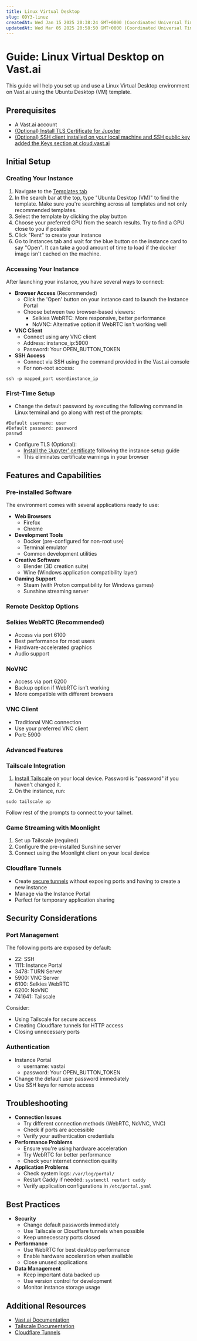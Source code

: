 ```yaml
---
title: Linux Virtual Desktop
slug: ODY3-linuz
createdAt: Wed Jan 15 2025 20:38:24 GMT+0000 (Coordinated Universal Time)
updatedAt: Wed Mar 05 2025 20:58:50 GMT+0000 (Coordinated Universal Time)
---
```


# Guide: Linux Virtual Desktop on Vast.ai

This guide will help you set up and use a Linux Virtual Desktop environment on Vast.ai using the Ubuntu Desktop (VM) template.

## Prerequisites

- A Vast.ai account
- [(Optional) Install TLS Certificate for Jupyter](/documentation/instances/jupyter)&#x20;
- [(Optional) SSH client installed on your local machine and SSH public key added the Keys section at cloud.vast.ai](/documentation/instances/sshscp)&#x20;

## Initial Setup

### Creating Your Instance

1. Navigate to the [Templates tab](https://cloud.vast.ai/templates/)&#x20;
2. In the search bar at the top, type "Ubuntu Desktop (VM)" to find the template. Make sure you're searching across all templates and not only recommended templates.
3. Select the template by clicking the play button
4. Choose your preferred GPU from the search results. Try to find a GPU close to you if possible
5. Click "Rent" to create your instance
6. Go to Instances tab and wait for the blue button on the instance card to say "Open". It can take a good amount of time to load if the docker image isn't cached on the machine.

### Accessing Your Instance

After launching your instance, you have several ways to connect:

- **Browser Access** (Recommended)
  - Click the 'Open' button on your instance card to launch the Instance Portal
  - Choose between two browser-based viewers:
    - Selkies WebRTC: More responsive, better performance
    - NoVNC: Alternative option if WebRTC isn't working well
- **VNC Client**
  - Connect using any VNC client
  - Address: instance\_ip:5900
  - Password: Your OPEN\_BUTTON\_TOKEN
- **SSH Access**
  - Connect via SSH using the command provided in the Vast.ai console
  - For non-root access:&#x20;

```linux Linux
ssh -p mapped_port user@instance_ip
```

### First-Time Setup

- Change the default password by executing the following command in Linux terminal and go along with rest of the prompts:

```linux Linux
#Default username: user
#Default password: password
passwd
```

- Configure TLS (Optional):
  - [Install the 'Jupyter' certificate](/documentation/instances/jupyter) following the instance setup guide&#x20;
  - This eliminates certificate warnings in your browser

## Features and Capabilities

### Pre-installed Software

The environment comes with several applications ready to use:

- **Web Browsers**
  - Firefox
  - Chrome
- **Development Tools**
  - Docker (pre-configured for non-root use)
  - Terminal emulator
  - Common development utilities
- **Creative Software**
  - Blender (3D creation suite)
  - Wine (Windows application compatibility layer)
- **Gaming Support**
  - Steam (with Proton compatibility for Windows games)
  - Sunshine streaming server

### Remote Desktop Options

### Selkies WebRTC (Recommended)

- Access via port 6100
- Best performance for most users
- Hardware-accelerated graphics
- Audio support

### NoVNC

- Access via port 6200
- Backup option if WebRTC isn't working
- More compatible with different browsers

### VNC Client

- Traditional VNC connection
- Use your preferred VNC client
- Port: 5900

### Advanced Features

### Tailscale Integration

1. [Install Tailscale](https://tailscale.com/kb/1347/installation) on your local device. Password is "password" if you haven't changed it.&#x20;
2. On the instance, run: &#x20;



```linux Linux
sudo tailscale up
```

&#x20;Follow rest of the prompts to connect to your tailnet.

### Game Streaming with Moonlight

1. Set up Tailscale (required)
2. Configure the pre-installed Sunshine server
3. Connect using the Moonlight client on your local device

### Cloudflare Tunnels

- Create [secure tunnels](https://developers.cloudflare.com/cloudflare-one/connections/connect-networks/get-started/) without exposing ports and having to create a new instance
- Manage via the Instance Portal
- Perfect for temporary application sharing

## Security Considerations

### Port Management

The following ports are exposed by default:

- 22: SSH
- 1111: Instance Portal
- 3478: TURN Server
- 5900: VNC Server
- 6100: Selkies WebRTC
- 6200: NoVNC
- 741641: Tailscale

Consider:

- Using Tailscale for secure access
- Creating Cloudflare tunnels for HTTP access
- Closing unnecessary ports

### Authentication

- Instance Portal&#x20;
  - username: vastai
  - password: Your OPEN\_BUTTON\_TOKEN
- Change the default user password immediately
- Use SSH keys for remote access

## Troubleshooting

- **Connection Issues**
  - Try different connection methods (WebRTC, NoVNC, VNC)
  - Check if ports are accessible
  - Verify your authentication credentials
- **Performance Problems**
  - Ensure you're using hardware acceleration
  - Try WebRTC for better performance
  - Check your internet connection quality
- **Application Problems**
  - Check system logs: `/var/log/portal/`
  - Restart Caddy if needed: `systemctl restart caddy`
  - Verify application configurations in `/etc/portal.yaml`

## Best Practices

- **Security**
  - Change default passwords immediately
  - Use Tailscale or Cloudflare tunnels when possible
  - Keep unnecessary ports closed
- **Performance**
  - Use WebRTC for best desktop performance
  - Enable hardware acceleration when available
  - Close unused applications
- **Data Management**
  - Keep important data backed up
  - Use version control for development
  - Monitor instance storage usage

## Additional Resources

- [Vast.ai Documentation](https://docs.vast.ai)
- [Tailscale Documentation](https://tailscale.com/kb/)
- [Cloudflare Tunnels](https://developers.cloudflare.com/cloudflare-one/connections/connect-apps/)


